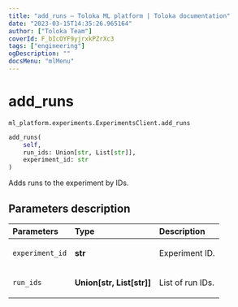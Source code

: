 ```yaml
---
title: "add_runs — Toloka ML platform | Toloka documentation"
date: "2023-03-15T14:35:26.965164"
author: ["Toloka Team"]
coverId: F_bIcOYF9yjrxkPZrXc3
tags: ["engineering"]
ogDescription: ""
docsMenu: "mlMenu"
---
```


# add_runs

`ml_platform.experiments.ExperimentsClient.add_runs`

```python
add_runs(
    self,
    run_ids: Union[str, List[str]],
    experiment_id: str
)
```

Adds runs to the experiment by IDs.

## Parameters description

| Parameters | Type | Description |
| :----------| :----| :-----------|
`experiment_id`|**str**|<p>Experiment ID.</p>
`run_ids`|**Union\[str, List\[str\]\]**|<p>List of run IDs.</p>